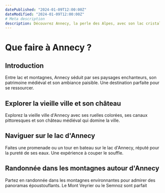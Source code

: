 ```yaml
---
datePublished: "2024-01-09T12:00:00Z"
dateModified: "2024-01-09T12:00:00Z"
# Meta description
description: Découvrez Annecy, la perle des Alpes, avec son lac cristallin et ses montagnes environnantes.
---
```


# Que faire à Annecy ?

## Introduction

Entre lac et montagnes, Annecy séduit par ses paysages enchanteurs, son patrimoine médiéval et son ambiance paisible. Une destination parfaite pour se ressourcer.

## Explorer la vieille ville et son château

Explorez la vieille ville d'Annecy avec ses ruelles colorées, ses canaux pittoresques et son château médiéval qui domine la ville.

## Naviguer sur le lac d'Annecy

Faites une promenade ou un tour en bateau sur le lac d'Annecy, réputé pour la pureté de ses eaux. Une expérience à couper le souffle.

<PromotionSection />

## Randonnée dans les montagnes autour d'Annecy

Partez en randonnée dans les montagnes environnantes pour admirer des panoramas époustouflants. Le Mont Veyrier ou le Semnoz sont parfait
